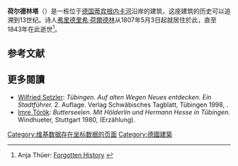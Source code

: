 {{Infobox building
| name                = 荷尔德林塔<br>Hölderlinturm
| native_name         = 
| native_name_lang    = 
| logo                = 
| logo_size           = 
| logo_alt            = 
| logo_caption        = 
| image               = HölderlinturmTübingen.jpg
| image_size          = 
| image_alt           = <!-- or | alt = -->
| image_caption       = 荷尔德林塔，旁邊有一艘{{link-en|平底船|punt (boat)}}
| map_type            = Baden-Württemberg
| map_alt             = 
| map_caption         = 
| map_size            = 
| map_dot_label       = 
| map_dot_mark        = 
| relief              = 
| former_names        = 
| alternate_names     = 
| etymology           = [[弗里德里希·荷爾德林|弗里德里希·荷爾德林]]
| status              = 
| cancelled           = 
| topped_out          = 
| building_type       = [[塔式建築|塔式建築]]
| architectural_style = 
| classification      = 
| location            = 
| address             = 
| location_city       = [[蒂宾根|蒂宾根]]
| location_country    = [[德国|德国]]
| coordinates         = {{coord|48.51935|9.05568|type:landmark|display=title, inline}}
| altitude            = 
| current_tenants     = {{de-link|荷爾德林學會|Hölderlin-Gesellschaft}}
| namesake            = 
| groundbreaking_date = 
| start_date          = 
| stop_date           = 
| est_completion      = 
| topped_out_date     = 
| completion_date     = 13世紀
| opened_date         = 
| inauguration_date   = 
| relocated_date      = 
| renovation_date     = 
| closing_date        = 
| demolition_date     = <!-- or | destruction_date    = -->
| cost                = 
| ren_cost            = 
| client              = 
| owner               = 
| landlord            = 
| affiliation         = 
| height              = 
| architectural       = 
| tip                 = 
| antenna_spire       = 
| roof                = 
| top_floor           = 
| observatory         = 
| diameter            = 
| circumference       = 
| weight              = 
| other_dimensions    = 
| structural_system   = 
| material            = 
| size                = 
| floor_count         = 
| floor_area          = 
| elevator_count      = 
| grounds_area        = 
| architect           = 
| architecture_firm   = 
| developer           = 
| engineer            = 
| structural_engineer = 
| services_engineer   = 
| civil_engineer      = 
| other_designers     = 
| quantity_surveyor   = 
| main_contractor     = 
| awards              = 
| designations        = 
| known_for           = [[弗里德里希·荷爾德林|弗里德里希·荷爾德林]]故居
| ren_architect       = 
| ren_firm            = 
| ren_engineer        = 
| ren_str_engineer    = 
| ren_serv_engineer   = 
| ren_civ_engineer    = 
| ren_oth_designers   = 
| ren_qty_surveyor    = 
| ren_contractor      = 
| ren_awards          = 
| rooms               = <!-- or | unit_count          = -->
| parking             = 
| website             = <!-- {{URL|example.com}} -->
| embed               = 
| embedded            = 
| references          = 
| footnotes           = 
}}'''荷尔德林塔'''（{{lang-de|Hölderlinturm}}）是一栋位于[[德国|德国]][[蒂宾根|蒂宾根]][[内卡河|内卡河]]沿岸的建筑，这座建筑的历史可以追溯到13世纪。诗人[[弗里德里希·荷爾德林|弗里德里希·荷爾德林]]从1807年5月3日起就居住於此，直至1843年在此逝世<ref name="Thüer">Anja Thüer: [http://www.forgotten-history.de/Klinik.html Forgotten History] {{Wayback|url=http://www.forgotten-history.de/Klinik.html |date=20170218030606 }}</ref>。 

== 参考文献 ==
{{Reflist}}
{{Commons category|Hölderlinturm}}
== 更多閱讀 ==
* [[Wilfried_Setzler|Wilfried Setzler]]: ''Tübingen. Auf alten Wegen Neues entdecken. Ein Stadtführer.'' 2. Auflage. Verlag Schwäbisches Tagblatt, Tübingen 1998, {{ISBN|3-928011-27-8}}.
* [[Imre_Török|Imre Török]]: ''Butterseelen. Mit Hölderlin und Hermann Hesse in Tübingen.'' Windhueter, Stuttgart 1980, {{ISBN|3-921788-09-9}} (Erzählung).
[[Category:维基数据存在坐标数据的页面|Category:维基数据存在坐标数据的页面]]
[[Category:德國建築|Category:德國建築]]